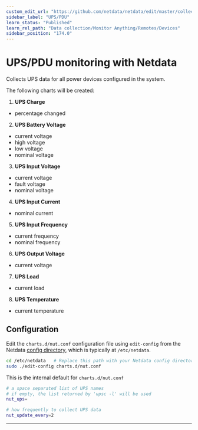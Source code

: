```yaml
---
custom_edit_url: "https://github.com/netdata/netdata/edit/master/collectors/charts.d.plugin/nut/README.md"
sidebar_label: "UPS/PDU"
learn_status: "Published"
learn_rel_path: "Data collection/Monitor Anything/Remotes/Devices"
sidebar_position: "174.0"
---
```



# UPS/PDU monitoring with Netdata

Collects UPS data for all power devices configured in the system.

The following charts will be created:

1.  **UPS Charge**

-   percentage changed

2.  **UPS Battery Voltage**

-   current voltage
-   high voltage
-   low voltage
-   nominal voltage

3.  **UPS Input Voltage**

-   current voltage
-   fault voltage
-   nominal voltage

4.  **UPS Input Current**

-   nominal current

5.  **UPS Input Frequency**

-   current frequency
-   nominal frequency

6.  **UPS Output Voltage**

-   current voltage

7.  **UPS Load**

-   current load

8.  **UPS Temperature**

-   current temperature

## Configuration

Edit the `charts.d/nut.conf` configuration file using `edit-config` from the Netdata [config
directory](/docs/getting-started/manage-and-configure/configuration), which is typically at `/etc/netdata`.

```bash
cd /etc/netdata   # Replace this path with your Netdata config directory, if different
sudo ./edit-config charts.d/nut.conf
```

This is the internal default for `charts.d/nut.conf`

```sh
# a space separated list of UPS names
# if empty, the list returned by 'upsc -l' will be used
nut_ups=

# how frequently to collect UPS data
nut_update_every=2
```

---



